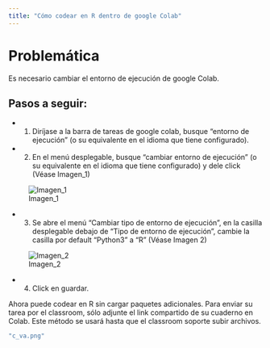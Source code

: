 ```yaml
---
title: "Cómo codear en R dentro de google Colab"
---
```

# Problemática

Es necesario cambiar el entorno de ejecución de google Colab.

## Pasos a seguir:

- 1. Diríjase a la barra de tareas de google colab, busque "entorno de ejecución" (o su equivalente en el idioma que tiene configurado).

- 2. En el menú desplegable, busque "cambiar entorno de ejecución" (o su equivalente en el idioma que tiene configurado) y dele click (Véase Imagen_1)

![Imagen_1](screenshot_1.png)

- 3. Se abre el menú "Cambiar tipo de entorno de ejecución", en la casilla desplegable debajo de "Tipo de entorno de ejecución", cambie la casilla por default "Python3" a "R" (Véase Imagen 2)

![Imagen_2](screenshot_2.png)

- 4. Click en guardar.

Ahora puede codear en R sin cargar paquetes adicionales. Para enviar su tarea por el classroom, sólo adjunte el link compartido de su cuaderno en Colab. Este método se usará hasta que el classroom soporte subir archivos.

```r
"c_va.png"
```
